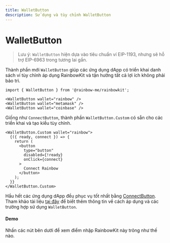 ```yaml
---
title: WalletButton
description: Sử dụng và tùy chỉnh WalletButton
---
```


# WalletButton

> Lưu ý: `WalletButton` hiện dựa vào tiêu chuẩn ví EIP-1193, nhưng sẽ hỗ trợ EIP-6963 trong tương lai gần.

Thành phần mới `WalletButton` giúp các ứng dụng dApp có triển khai danh sách ví tùy chỉnh áp dụng RainbowKit và tận hưởng tất cả lợi ích không phải bảo trì.

```tsx
import { WalletButton } from '@rainbow-me/rainbowkit';

<WalletButton wallet="rainbow" />
<WalletButton wallet="metamask" />
<WalletButton wallet="coinbase" />
```

Giống như `ConnectButton`, thành phần `WalletButton.Custom` có sẵn cho các triển khai và tạo kiểu tùy chỉnh.

```tsx
<WalletButton.Custom wallet="rainbow">
  {({ ready, connect }) => {
    return (
      <button
        type="button"
        disabled={!ready}
        onClick={connect}
      >
        Connect Rainbow
      </button>
    );
  }}
</WalletButton.Custom>
```

Hầu hết các ứng dụng dApp đều phục vụ tốt nhất bằng [ConnectButton](https://www.rainbowkit.com/docs/connect-button). Tham khảo tài liệu [tại đây](https://www.rainbowkit.com/docs/wallet-button) để biết thêm thông tin về cách áp dụng và các trường hợp sử dụng `WalletButton`.

#### Demo

Nhấn các nút bên dưới để xem điểm nhập RainbowKit này trông như thế nào.

<WalletButtonDemo />

